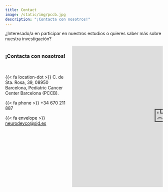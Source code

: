 ```yaml
---
title: Contact
image: /static/img/pccb.jpg
description: "¡Contacta con nosotros!"
---
```


¿Interesado/a en participar en nuestros estudios o quieres saber más sobre nuestra investigación?

:::::{.column-page}
:::: {.contactbox}
:::: {.columns}
::: {.column width="40%"}

### ¡Contacta con nosotros!

<br>

{{< fa location-dot >}}  C. de Sta. Rosa, 39, 08950 Barcelona, Pediatric Cancer Center Barcelona (PCCB).

{{< fa phone >}}  +34 670 211 887

{{< fa envelope >}}  [neurodevco@sjd.es](mailto:neurodevco@sjd.es)


:::
::: {.column width="60%"}
<iframe src="https://www.google.com/maps/embed?pb=!1m18!1m12!1m3!1d2993.4983065244683!2d2.1003198764646505!3d41.38498349614366!2m3!1f0!2f0!3f0!3m2!1i1024!2i768!4f13.1!3m3!1m2!1s0x12a499a8bf8e3681%3A0xffe871f4bd14ec1d!2sInstituto%20de%20Investigaci%C3%B3n%20San%20Joan%20de%20D%C3%A9u%20(IRSJD)!5e0!3m2!1ses!2ses!4v1737468648346!5m2!1ses!2ses" width="600" height="450" style="border:0;" allowfullscreen="" loading="lazy" referrerpolicy="no-referrer-when-downgrade"></iframe>
:::
::::
::::
:::::